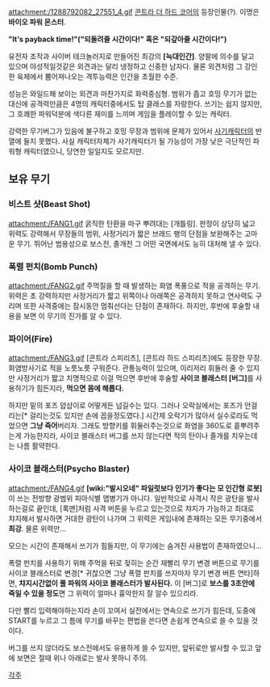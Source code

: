 attachment:/1288792082_27551_4.gif
[[콘트라 더 하드 코어]]의 등장인물(?). 이명은 '''바이오 파워 몬스터'''.

'''"It's payback time!"("되돌려줄 시간이다!" 혹은 "되갚아줄 시간이다!")'''  

유전자 조작과 사이버 테크놀러지로 만들어진 최강의 '''[늑대인간]'''. 양팔에 의수를 달고 있으며 야성적일것같은 외견과는 달리 냉정하고 신중한 남자다. 물론 외견처럼 그 강인한 육체에서 뿜어져나오는 격투능력은 인간을 초월한 수준.

성능은 와일드해 보이는 외견과 마찬가지로 화력중심형. 범위가 좁고 호밍 무기가 없는 대신에 공격력만큼은 4명의 캐릭터중에서도 탑 클래스를 자랑한다. 쓰기는 쉽지 않지만, 그 호쾌한 파워덕분에 색다른 재미를 느끼며 게임을 플레이할 수 있는 캐릭터.

강력한 무기버그가 있음에 불구하고 호밍 무장과 범위에 문제가 있어서 [[사기캐릭터]]의 반열에 들지 못했다. 사실 캐릭터자체가 사기캐릭터가 될 가능성이 가장 낮은 극단적인 파워형 캐릭터였으니, 당연한 일일지도 모르지만.

== 보유 무기 ==
=== 비스트 샷(Beast Shot) === 
attachment:/FANG1.gif
굵직한 탄환을 마구 뿌려대는 [개틀링]. 판정이 상당히 넓고 위력도 강력해서 무장들의 범위, 사정거리가 짧은 브래드 팽의 단점을 보완해주는 고마운 무기. 뛰어난 범용성으로 보스전, 졸개전 그 어떤 국면에서도 능히 대처해 낼 수 있다. 

=== 폭렬 펀치(Bomb Punch) ===
attachment:/FANG2.gif
주먹질을 할 때 발생하는 화염 폭풍으로 적을 공격하는 무기. 위력은 초 강력하지만 사정거리가 짧고 위쪽이나 아래쪽은 공격하지 못하고 연사력도 구리며 또한 사격중에는 잠시동안 멈춰선다는 단점이 존재하다. 하지만, 후반에 후술할 내용을 보면 이 무기의 진가를 알 수 있다. 
 
=== 파이어(Fire) ===
attachment:/FANG3.gif
[콘트라 스피리츠], [콘트라 하드 스피리츠]에도 등장한 무장. 화염방사기로 적을 노릇노릇 구워준다. 관통능력이 있으며, 이리저리 휘둘러 줄 수 있지만 사정거리가 짧고 치명적으로 이걸 먹으면 후반에 후술할 '''사이코 블래스터 [버그]'''를 사용하기가 힘든지라, '''먹으면 몸에 해롭다.''' 

하지만 밑의 포즈 얍샵이로 어떻게든 넘길수는 있다. 그러나 오락실에서는 포즈가 안걸리는[* 걸리는것도 있지만 손에 꼽을정도였다.] 시간제 오락기가 많아서 실수로라도 먹었으면 '''그냥 죽어'''버리자. 그래도 방향키를 휘둘러주는것으로 화염을 360도로 흩뿌려주는게 가능한지라, 사이코 블래스터 버그를 쓰지 않는다면 적의 탄이나 졸개를 치우는데는 나름 활약한다.

=== 사이코 블래스터(Psycho Blaster) === 
attachment:/FANG4.gif
'''[wiki:"발시오네" 파일럿보다 인기가 좋다는 모 인간형 로봇]'''이 쓰는 전방향 광범위 피아식별 맵병기가 아니다. 일반적으로 사격시 작은 광탄을 발사하는걸로 끝인데, [록맨]처럼 사격 버튼을 누르고 있는것으로 챠지가 가능하고 최대로 챠지해서 발사하면 거대한 광탄이 나가며 그 위력은 게임내에 존재하는 모든 무기중에서 '''최강'''. 물론 위력만...

모으는 시간이 존재해서 쓰기가 힘들지만, 이 무기에는 숨겨진 사용법이 존재하였으니...

폭렬 펀치를 사용하기 위해 주먹을 뒤로 젖히는 순간 재빨리 무기 변경 버튼으로 무기를 사이코 블래스터로 변경[* 귀찮으면 그냥 폭렬 펀치를 쓰자마자 무기 변경 버튼 연타]하면, '''챠지시간없이 풀 파워의 사이코 블래스터가 발사된다.''' 이 [버그]로 '''보스를 3초안에 죽일 수 있을 정도'''면 그 위력이 얼마나 흉악한지 잘 알수 있으리라.

다만 빨리 입력해야하는지라 손이 꼬여서 실전에서는 연속으로 쓰기가 힘든데, 도중에 START를 누르고 그 틈에 무기를 바꾸는 편법을 쓴다면 손쉽게 연속으로 쓸 수 있을 것이다.

버그를 쓰지 않더라도 보스전에서도 유용하게 쓸 수 있지만, 앞뒤로만 발사할 수 있고 앞에 보면은 절때 위나 아래로는 발사 못하니 주의.
 
[[각주]]
